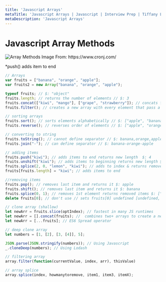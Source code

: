 ```yaml
---
title: 'Javascript Arrays'
metaTitle: 'Javascript Arrays | Javascript | Interview Prep | Tiffany Lea'
metaDescription: 'Javascript Arrays'
---
```


# Javascript Array Methods

<img src="/files/images/array-methods.png" alt="Array Methods" />
Image From: https://www.cronj.com/

\*push() adds item to end

```javascript
// Arrays
var fruits = ["banana", "orange", "apple"];
var fruits2 = new Array("banana", "orange", "apple");

typeof fruits; // $: "object"
fruits.length; // returns the number of elements // $: 3
fruits.concat(["kiwi", "mango"], ["grape", "strawberry"]); // concats fruits w/arrays
fruits.filter(); // creates a new array with every element that pass a test

// sorting arrays
fruits.sort(); // sorts elements alphabetically // $: ["apple", "banana", "orange"]
fruits.reverse(); // reverses order of elements // $: ["apple", "orange", "banana"]

// converting to string
fruits.toString(); // cannot define separator // $: banana,orange,apple
fruits.join("-"); // can define separator // $: banana-orange-apple

// adding items
fruits.push("kiwi"); // adds items to end returns new length  $: 4
fruits.unshift("kiwi"); // adds items to beginning returns new length $: 4
fruits.splice(2, 0, "lemon", "kiwi"); // adds to index & returns removed $: []
fruits[fruits.length] = "kiwi"; // adds items to end

//removing items
fruits.pop(); // removes last item and returns it $: apple
fruits.shift(); // removes last item and returns it $: banana
fruits.splice(0, 1); // removes 1st element returns removed items $: ["banana"]
delete fruits[0]; // don't use // sets fruits[0] undefined [undefined, "ora...]

// clone array (shallow)
let newArr = fruits.slice(optIndex); // fastest in many JS runtimes
let newArr = [].concat(fruits); //  combines two+ arrays to create a new one
let newArr = [...fruits]; // ES6 Spread operator

// deep clone array
let numbers = [1, [2], [3, [4]], 5];

JSON.parse(JSON.stringify(numbers)); // Using Javascript
_.cloneDeep(numbers); // Using Lodash

// filtering array
array.filter(function(currentValue, index, arr), thisValue)

// array splice
array.splice(index, howmanytoremove, item1, item3, itemX);


```
